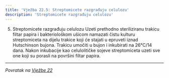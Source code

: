 ```yaml
---
title: 'Vježba 22.5: Streptomicete razgrađuju celulozu'
description: 'Streptomicete razgrađuju celulozu'
---
```


5. Streptomicete razgrađuju celulozu
Uzeti prethodno steriliziranu trakicu filtar papira i bakteriološkom ušicom 
 namazati čistu kulturu streptomiceta na dijelu trakice koji će stajati u 
epruveti iznad Hutschinson bujona. Trakicu umočiti u bujon i inkubirati 
na 26°C/14 dana. Nakon inkubacije kao celulolitičke sojeve streptomiceta 
 uzeti sve one koji su porasli na površini filtar papira.

---

*Povratak na [Vježbe 22](/poglavlje-22/vjezba-22)*


